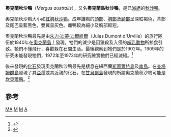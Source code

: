 {{Speciesbox
| genus = Mergus
| species = australis
| image = Mergus australis.jpg
| name = 奧克蘭秋沙鴨
| status = EX
| status_system = iucn3.1
| status_ref = <ref name=iucn>{{IUCN2006|assessors=BirdLife International|year=2004|id=13154|title=Mergus australis|downloaded=5 May 2006}}</ref>
| extinct = 1902年
| authority = [[Jacques_Bernard_Hombron|Hombron]] & [[Honoré_Jacquinot|Jacquinot]], 1841
}}

'''奧克蘭秋沙鴨'''（''Mergus australis''），又名'''奧克蘭島秋沙鴨'''，是已[[滅絕|滅絕]]的[[秋沙鴨|秋沙鴨]]。

奧克蘭秋沙鴨大小如[[紅胸秋沙鴨|紅胸秋沙鴨]]。成年雄鴨的[[頭部|頭部]]、[[胸部|胸部]]及[[頸部|頸部]]呈深紅褐色，背部及尾巴呈藍黑色，雙翼呈灰色。雌鴨較為細小及胸部較短。

奧克蘭秋沙鴨最先是由[[朱力·迪蒙·迪爾維爾|朱力·迪蒙·迪爾維爾]]（Jules Dumont d'Urville）的旅行隊伍於1840年在[[奧克蘭島|奧克蘭島]]上發現。牠們的減少是因獵殺及入侵的[[哺乳動物|哺乳動物]]所掠食引致。牠們不懂飛行，喜歡躲在石間生活。最後觀察到牠們是於1902年。1909年的研究未能發現牠們，1972年至1973年的研究確實牠們已經滅絕。<ref>{{Cite journal en|author=Williams, G. R. & Weller, M. W.|year=1974|title=Unsuccessful search for the Auckland Islands Merganser (''Mergus australis'')|journal=Notornis|volume=21|issue=3|pages=246-249|url=http://www.notornis.org.nz/free_issues/Notornis_21-1974/Notornis_21_3.pdf|deadurl=yes|archiveurl=https://web.archive.org/web/20071030144004/http://www.notornis.org.nz/free_issues/Notornis_21-1974/Notornis_21_3.pdf|archivedate=2007-10-30|access-date=2008-12-09}}</ref>

後來發現的[[化石|化石]]發現奧克蘭秋沙鴨最先是棲息在紐西蘭[[斯圖爾特島|斯圖爾特島]]及[[南島|南島]]。在[[查塔姆群島|查塔姆群島]]發現了其[[亞種|亞種]]或其近親的化石。在[[甘貝爾島|甘貝爾島]]發現的所謂奧克蘭秋沙鴨可能是[[坎貝爾鴨|坎貝爾鴨]]。<ref>{{Cite journal en|author=McCormick, Robert|year=1842|title=A sketch of the Antarctic regions, embracing a few passing remarks, geographical and ornithological|journal=Tasmanian Journal of Natural Sciences|volume=1|issue=4|pages=241-247|url=http://www.nla.gov.au/ferguson/14400642/18420000/00010004/1-10.pdf|access-date=2008-12-09|archive-date=2020-07-27|archive-url=https://web.archive.org/web/20200727053835/http://www.nla.gov.au/ferguson/14400642/18420000/00010004/1-10.pdf|dead-url=no}}</ref>

== 參考 ==
{{reflist}}
{{雁形目|A2.}}
{{Taxonbar|from=Q758668}}

[[Category:IUCN紅色名錄絕滅物種|MA]]
[[Category:秋沙鴨屬|M]]
[[Category:1841年描述的鸟类|M]]
[[Category:亚南极岛屿已灭绝鸟类|A]]